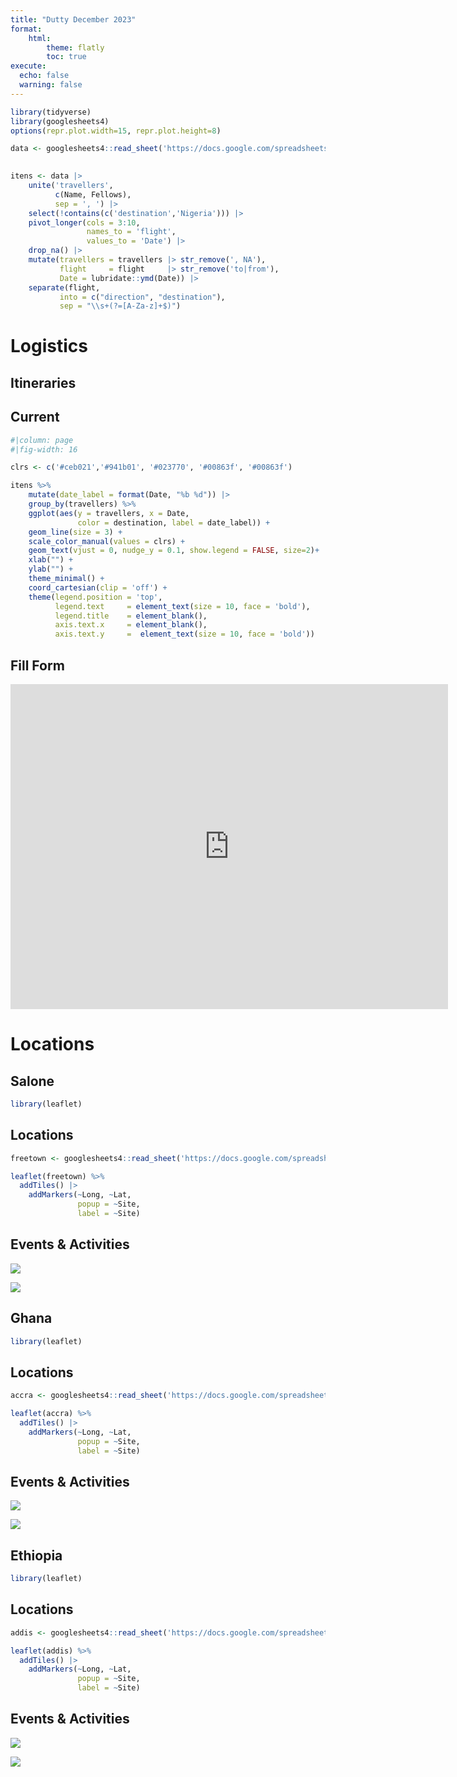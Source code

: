 ```yaml
---
title: "Dutty December 2023"
format: 
    html:
        theme: flatly
        toc: true
execute: 
  echo: false
  warning: false
---
```


```r
library(tidyverse)
library(googlesheets4)
options(repr.plot.width=15, repr.plot.height=8)

```

```r
data <- googlesheets4::read_sheet('https://docs.google.com/spreadsheets/d/11GrYRhI69SXFRHwR7z9_3biy3iwdc05kORG6vc-SR7U/edit?resourcekey#gid=1387964478') 
   
```

```r
itens <- data |> 
    unite('travellers', 
          c(Name, Fellows),
          sep = ', ') |> 
    select(!contains(c('destination','Nigeria'))) |> 
    pivot_longer(cols = 3:10, 
                 names_to = 'flight', 
                 values_to = 'Date') |> 
    drop_na() |> 
    mutate(travellers = travellers |> str_remove(', NA'),
           flight     = flight     |> str_remove('to|from'),
           Date = lubridate::ymd(Date)) |> 
    separate(flight, 
           into = c("direction", "destination"), 
           sep = "\\s+(?=[A-Za-z]+$)")
```

# Logistics

## Itineraries

::: panel-tabset
## Current

```r
#|column: page 
#|fig-width: 16

clrs <- c('#ceb021','#941b01', '#023770', '#00863f', '#00863f')

itens %>%
    mutate(date_label = format(Date, "%b %d")) |> 
    group_by(travellers) %>%
    ggplot(aes(y = travellers, x = Date, 
               color = destination, label = date_label)) +
    geom_line(size = 3) +
    scale_color_manual(values = clrs) +
    geom_text(vjust = 0, nudge_y = 0.1, show.legend = FALSE, size=2)+
    xlab("") +
    ylab("") +
    theme_minimal() +
    coord_cartesian(clip = 'off') +
    theme(legend.position = 'top',
          legend.text     = element_text(size = 10, face = 'bold'), 
          legend.title    = element_blank(),
          axis.text.x     = element_blank(),
          axis.text.y     =  element_text(size = 10, face = 'bold'))
```

## Fill Form

```{=html}
<iframe src="https://docs.google.com/forms/d/e/1FAIpQLSc4xTds-doNB02wulb_atLFLyxJjUaP7lXF1AKLDuIyzF-rzg/viewform?embedded=true" width="700" height="520" frameborder="0" marginheight="0" marginwidth="0">Loading…</iframe>
```
:::

# Locations

## Salone

::: panel-tabset
```r
library(leaflet)
```

## Locations

```r
freetown <- googlesheets4::read_sheet('https://docs.google.com/spreadsheets/d/1rTORH6W7GI0osfajFj549YMxXFkxsk_WXk-C14Rt_hc/edit#gid=0', sheet = "Freetown")

leaflet(freetown) %>%
  addTiles() |> 
    addMarkers(~Long, ~Lat, 
               popup = ~Site, 
               label = ~Site)
```

## Events & Activities
::: {layout-ncol="2"}
![](gbamgbam.jpg){fig-align="center"}

![](balling.jpg){fig-align="center"}
:::

:::

## Ghana
::: panel-tabset
```r
library(leaflet)
```

## Locations

```r
accra <- googlesheets4::read_sheet('https://docs.google.com/spreadsheets/d/1rTORH6W7GI0osfajFj549YMxXFkxsk_WXk-C14Rt_hc/edit#gid=0', sheet = "Accra")

leaflet(accra) %>%
  addTiles() |> 
    addMarkers(~Long, ~Lat, 
               popup = ~Site, 
               label = ~Site)
```

## Events & Activities
::: {layout-ncol="2"}
![](gbamgbam.jpg){fig-align="center"}

![](balling.jpg){fig-align="center"}
:::

:::

## Ethiopia

::: panel-tabset
```r
library(leaflet)
```

## Locations

```r
addis <- googlesheets4::read_sheet('https://docs.google.com/spreadsheets/d/1rTORH6W7GI0osfajFj549YMxXFkxsk_WXk-C14Rt_hc/edit#gid=0', sheet = "Addis Ababa")

leaflet(addis) %>%
  addTiles() |> 
    addMarkers(~Long, ~Lat, 
               popup = ~Site, 
               label = ~Site)
```

## Events & Activities

::: {layout-ncol="2"}
![](gbamgbam.jpg){fig-align="center"}

![](balling.jpg){fig-align="center"}
:::

:::


